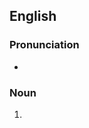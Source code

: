 ==English==

===Pronunciation===
* {{audio|En-Cajuns.oga|Audio|lang=en}}

===Noun===
{{head|en|noun plural form}}

# {{plural of|Cajun|lang=en}}